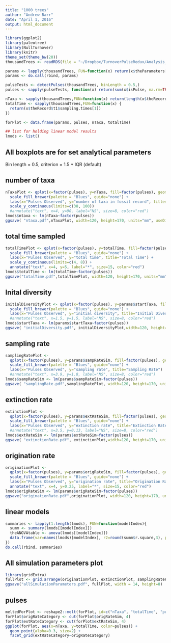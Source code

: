 ```yaml
---
title: "1000 trees"
author: "Andrew Barr"
date: "April 1, 2016"
output: html_document
---
```


```r
library(ggplot2)
library(paleotree)
library(NullTurnover)
library(knitr)
theme_set(theme_bw(20))
thousandTrees <- readRDS(file = "~/Dropbox/TurnoverPulseRedux/Analysis_MEE_Manuscript/ThousandTrees.RDS")
```




```r
params <- lapply(thousandTrees, FUN=function(x) return(x$theParameters[1,c("origRateSim","extRateSim","sampRateSim","startTaxa")]))
params <- do.call(rbind, params)

pulseTests <- detectPulses(thousandTrees, binLength = 0.5,)
pulses <- sapply(pulseTests, function(x) return(sum(x$isPulse, na.rm=TRUE)))

nTaxa <- sapply(thousandTrees,FUN=function(x) return(length(x$theRecord)))
totalTime <- sapply(thousandTrees,FUN=function(x) {
  return(x$theRecord$t1$sampling.times[1])
})

forPlot <- data.frame(params, pulses, nTaxa, totalTime)

## list for holding linear model results
lmods <- list()
```

## All boxplots are for set analytical parameters 

Bin length = 0.5, criterion = 1.5 * IQR (default)

## number of taxa

```r
nTaxaPlot <- qplot(x=factor(pulses), y=nTaxa, fill=factor(pulses), geom="boxplot") + 
  scale_fill_brewer(palette = "Blues", guide="none") + 
  labs(x="Pulses Observed", y="number of taxa in fossil record", title="Total Taxa in Record") + 
  scale_y_continuous(limits=c(38, 100)) 
  #annotate("text", x=4, y=90, label="NS", size=8, color="red")
lmods$ntaxa <- lm(nTaxa~factor(pulses))
ggsave( "ntaxa.pdf",nTaxaPlot, width=120, height=170, units="mm", useDingbats=FALSE)
```

## total time sampled

```r
totalTimePlot <- qplot(x=factor(pulses), y=totalTime, fill=factor(pulses), geom="boxplot") + 
  scale_fill_brewer(palette = "Blues", guide="none") + 
  labs(x="Pulses Observed", y="total time", title="Total Time") + 
  scale_y_continuous(limits=c(4, 8)) + 
  annotate("text", x=4, y=5, label="*", size=15, color="red")
lmods$totalTime <- lm(totalTime~factor(pulses))
ggsave("totalTime.pdf",totalTimePlot, width=120, height=170, units="mm")
```

## Inital diversity

```r
initialDiversityPlot <- qplot(x=factor(pulses), y=params$startTaxa, fill=factor(pulses), geom="boxplot") + 
  scale_fill_brewer(palette = "Blues", guide="none") + 
  labs(x="Pulses Observed", y="initial diversity", title="Initial Diversity") 
  #annotate("text", x=1.5, y=1.5, label="NS", size=8, color="red")
lmods$startTaxa <- lm(params$startTaxa~factor(pulses))
ggsave( "initialDiversity.pdf", initialDiversityPlot,width=120, height=170, units="mm")
```

## sampling rate

```r
samplingRatePlot <- 
  qplot(x=factor(pulses), y=params$sampRateSim, fill=factor(pulses), geom="boxplot") + 
  scale_fill_brewer(palette = "Blues", guide="none") + 
  labs(x="Pulses Observed", y="sampling rate", title="Sampling Rate") 
  #annotate("text", x=3.9, y=1.8, label="NS", size=8, color="red")
lmods$sampRateSim <- lm(params$sampRateSim~factor(pulses))
ggsave( "samplingRate.pdf",samplingRatePlot, width=120, height=170, units="mm")
```

##  extinction rate

```r
extinctionPlot <- 
  qplot(x=factor(pulses), y=params$extRateSim, fill=factor(pulses), geom="boxplot") + 
  scale_fill_brewer(palette = "Blues", guide="none") + 
  labs(x="Pulses Observed", y="extinction rate", title="Extinction Rate") 
  #annotate("text", x=3.5, y=0.13, label="NS", size=8, color="red")
lmods$extRateSim <- lm(params$extRateSim~factor(pulses))
ggsave( "extinctionRate.pdf", extinctionPlot,width=120, height=170, units="mm")
```

## origination rate

```r
originationPlot <- 
  qplot(x=factor(pulses), y=params$origRateSim, fill=factor(pulses), geom="boxplot") + 
  scale_fill_brewer(palette = "Blues", guide="none") + 
  labs(x="Pulses Observed", y="origination rate", title="Origination Rate") + 
  annotate("text", x=4, y=0.25, label="*", size=15, color="red")
lmods$origRateSim <- lm(params$origRateSim~factor(pulses))
ggsave("originationRate.pdf",originationPlot, width=120, height=170, units="mm")
```

## linear models

```r
summaries <- lapply(1:length(lmods), FUN=function(modelIndex){
  summ <- summary(lmods[[modelIndex]])
  theANOVAtable <- anova(lmods[[modelIndex]])
  data.frame(var=names(lmods)[modelIndex], r2=round(summ$r.square,3), p=round(theANOVAtable$Pr[1],3), f=round(theANOVAtable$F[1],3))
})
do.call(rbind, summaries)
```

## All simulation parameters plot

```r
library(gridExtra)
fullPlot <- grid.arrange(originationPlot, extinctionPlot, samplingRatePlot, totalTimePlot, nTaxaPlot, initialDiversityPlot, ncol=3)
ggsave("allSimulationParameters.pdf", fullPlot, width = 14, height=8)
```

## pulses
```r
meltedForPlot <- reshape2::melt(forPlot, id=c("nTaxa", "totalTime", "pulses"))
forPlot$origRateCategory <- cut(forPlot$origRateSim, 4)
forPlot$extRateCategory <- cut(forPlot$extRateSim, 4)
ggplot(forPlot, aes(x=nTaxa, y=totalTime, color=pulses)) + 
  geom_point(alpha=0.3, size=2) + 
  facet_grid(extRateCategory~origRateCategory)
```
